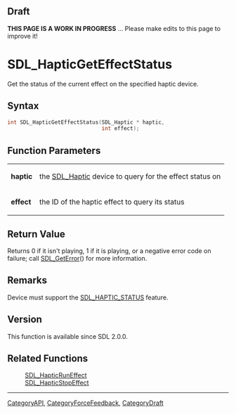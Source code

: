 
== Draft ==

'''THIS PAGE IS A WORK IN PROGRESS''' ... Please make edits to this page to improve it!
= SDL_HapticGetEffectStatus =

Get the status of the current effect on the specified haptic device.

== Syntax ==

<syntaxhighlight lang='c'>
int SDL_HapticGetEffectStatus(SDL_Haptic * haptic,
                              int effect);
</syntaxhighlight>

== Function Parameters ==

{|
|'''haptic'''
|the [[SDL_Haptic]] device to query for the effect status on
|-
|'''effect'''
|the ID of the haptic effect to query its status
|}

== Return Value ==

Returns 0 if it isn't playing, 1 if it is playing, or a negative error code
on failure; call [[SDL_GetError]]() for more information.

== Remarks ==

Device must support the [[SDL_HAPTIC_STATUS]] feature.

== Version ==

This function is available since SDL 2.0.0.

== Related Functions ==

:[[SDL_HapticRunEffect]]
:[[SDL_HapticStopEffect]]

----
[[CategoryAPI]], [[CategoryForceFeedback]], [[CategoryDraft]]


